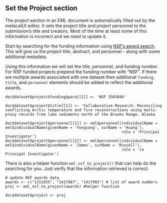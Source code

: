 ## Set the Project section 

The project section in an EML document is automatically filled out by the metacatUI editor. It sets the project title and project personnel to the submission's title and creators.  Most of the time at least some of this information is incorrect and we need to update it.  

Start by searching for the funding information using <a href = 'https://www.nsf.gov/awardsearch/' target='_blank'>NSF's award search</a>. This will give us the project title, abstract, and personnel - along with some additional metadata.  

Using this information we will set the title, personnel, and funding number. For NSF funded projects prepend the funding number with "NSF". If there are multiple awards associated with one dataset then additional `funding`, `title`, and `personnel` elements should be added to reflect the additional awards.    


```
doc$dataset$project$funding$para[[1]] <- 'NSF 1503846'

doc$dataset$project$title[[1]] <- 'Collaborative Research: Reconciling conflicting Arctic temperature and fire reconstructions using multi-proxy records from lake sediments north of the Brooks Range, Alaska

doc$dataset$project$personnel[[1]] <- eml$personnel(individualName = eml$individualName(givenName = 'Yongsong', surName = 'Huang'),
                                                    role = 'Principal Investigator')
doc$dataset$project$personnel[[2]] <- eml$personnel(individualName = eml$individualName(givenName = 'James', surName = 'Russell'),
                                                    role = 'co Principal Investigator')
```

There is also a helper function `eml_nsf_to_project()` that can help do the searching for you. Just verify that the information retrieved is correct.
```
# update NSF awards data
awards <- c("1311655", "1417987", "1417993") # list of award numbers
proj <- eml_nsf_to_project(awards) #helper function

doc$dataset$project <- proj
```
